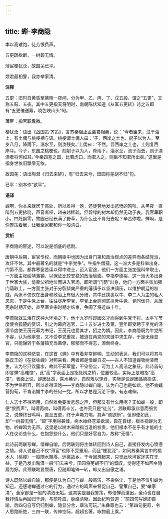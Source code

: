 ```yaml
---
---
---
```

title: 蝉-李商隐
---

本以高难饱，徒劳恨费声。

五更疏欲断，一树碧无情。

薄宦梗犹泛，故园芜已平。

烦君最相警，我亦举家清。

**注释**

五更：旧时自黄昏至拂晓一夜间，分为甲、乙、丙、丁、戊五段，谓之“五更”，又称五鼓、五夜。其中五更指天将明时，南朝陈伏知道《从军五更转》诗之五即有“五更催送筹，晓色映山头”句。

薄宦：指官职卑微。

梗犹泛：语出《战国策·齐策》，言苏秦阻止孟尝君相秦，说：“今者臣来，过于淄上，有土偶与桃梗相与语。桃梗谓土偶人曰：‘子，西岸之土也，挻子以为人。至岁八月，降雨下，淄水至，则汝残矣。’土偶曰：‘不然。吾西岸之土也，土则复西岸耳。今子，东国之桃梗也，刻削子以为人，降雨下，淄水至，流子而去，则子漂漂者将何如耳。’今秦四塞之国，比若虎口，而君入之，则臣不知君所出矣。”这里是指身世依旧飘零无依。

故园芜：语出陶潜《归去来辞》，有“归去来兮，田园将芜胡不归”句。

已平：别本作“欲平”。

**语译**

蝉啊，你本来就居于高处，所以难得一饱，还徒劳地发出悲愤的鸣叫。从黑夜一直叫到五更拂晓，声音嘶哑，越来越稀疏，但碧绿的树木却仍然无动于衷。我官卑职小，四处飘零，故园已经长满了野草，为什么还不肯归去呢？辛苦你啦，蝉啊，是你警策着我，让我全家都和你一般清白。

**赏析**

李商隐的宦途，可以说是彻底的悲剧。

唐朝中后期，宦官专权，而朝臣中也因为出身门第和政治观点的差异而各结党派，攻讦不休，其中最著名的就是“牛李党争”。牛指牛僧孺，这一派大多是科举出身，门第不高，都靠寒窗苦读以得中进士，迈入宦途，他们一方面主张加强科举取士，一方面主张绥靖藩镇，以保证比较安稳的政治局面。李指李德裕，这一派大多出身于世家大族，倚靠父祖地位而进入官场，即所谓“门荫”出身，他们一方面主张加强门荫取士，一方面主张对于分裂倾向严重的藩镇予以坚决镇压，以维护朝廷的权威。两派不仅仅在出身和政治上有很大分歧，其中还挟裹以牛、李二人为主的私人恩怨，于是牛党上台，往往尽斥李党，李党上台则彻底排斥牛党，党同伐异，从唐宪宗时期开始，直至唐宣宗时期才结束，争闹了将近四十年。

李商隐就生活在这种大环境之下，他十九岁时即因文才而得到牛党干将、太平军节度使令狐楚的赏识，引之为幕府巡官，二十五岁进士及第，翌年即受聘于李党的泾源节度使王茂元幕为书记，王茂元也爱其才，招之为婿。因此，李商隐既为牛党所不容，认为他辜恩，又不受李党重视，被迫在两党的夹缝中求生存，于是无缘显官，只能辗转于各藩镇充当幕僚，郁郁而不得志，潦倒终身。

李商隐的这种悲哀，在这首《蝉》中有着非常鲜明、生动的表达，我们可以将其与骆宾王的《在狱咏蝉》对照来看。两者都是借蝉自况——古人不知道蝉吸树液而生，认为它只饮露水，故此不茹荤腥，不染俗尘，可为士人高洁之象征。此诗首句即言蝉“高难饱”，此“高”字表面上是指处树之梢，位置较高，实际上是暗指“高洁”。表面上说，蝉因处高，露水稀少，自然难以饱食，实际是说蝉因品德高洁，不为世俗所容，所以难得温饱——李商隐以蝉自喻，认为自己也是如此，他不肯蝇营狗苟，不肯谄媚牛李的任何一党，所以才总是沉沦下僚，有志难伸。

仁人志士不得所用，自然难免要发悲怨之声，但那又有什么用呢？正如蝉一般，即便“恨费声”，叫得再响，叫得再辛苦，也终究只是“徒劳”。颔联即承此意而细言之，说蝉终日鸣叫，直至五更，终于声嘶力竭，其声“疏欲断”，但即便如此，却“一树碧无情”。“碧”字用得甚佳，树木始终苍翠欲滴，自在自绿，根本视蝉为无物，听蝉鸣为无声。这里是以树木来暗指当道的权贵，他们根本不在乎有才能的士人在议论些什么，在抱怨些什么，他们只是好官自为，故称“无情”。

此诗前两联写蝉，借蝉自喻，后两联则将主体转回到诗人自己，直接抒发内心愤懑之情。诗人说自己不仅“薄宦”也即不受重用，而且“梗犹泛”，如同苏秦寓言中的桃木人（桃梗）一般随水飘零，远离故乡。于今回想起来，只觉此坎坷宦途实在无益，于是乃发出陶潜一般“归去来兮，田园将芜胡不归”的慨叹，觉得还不如回乡隐居为好。此颈联略显颓唐，但随即笔锋一转，却又出自傲之语。

诗人既然以蝉自喻，那便是认为自己与蝉一般高洁，不染俗尘，于是他不仅引蝉为知己，还感谢蝉通过它的行为，通过它的鸣声来督促自己、警策自己，要“举家清”，全家都是一般的清洁无垢。这其实是自我警策，却借蝉而道出，全诗也在自我抒情后再回归于蝉，与前呼应，脉络清晰。因此纪昀赞道：“前四句写蝉即自喻，后四句自写仍归到蝉，隐显分合，章法可玩。”朱彝尊也云：“第四句更奇，令人思路断绝，三四一联，传神空际，超超玄著，咏物最上乘。”